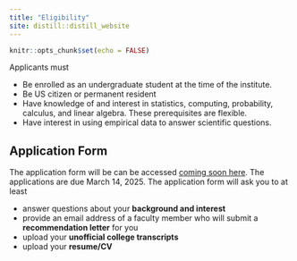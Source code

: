 ```yaml
---
title: "Eligibility"
site: distill::distill_website
---
```


```r
knitr::opts_chunk$set(echo = FALSE)


```

Applicants must 

- Be enrolled as an undergraduate student at the time of the institute.
- Be US citizen or permanent resident
- Have knowledge of and interest in statistics, computing, probability, calculus, and linear algebra. These prerequisites are flexible. 
- Have interest in using empirical data to answer scientific questions.


<!--GPA maybe will add later-->

## Application Form 

The application form will be can be accessed [coming soon here](). The applications are due March 14, 2025. The application form  will ask you to at least 

- answer questions about your **background and interest**
- provide an email address of a faculty member who will submit a **recommendation letter** for you
- upload your **unofficial college transcripts**
- upload your **resume/CV**
